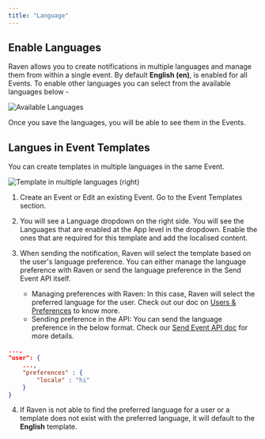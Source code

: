 ```yaml
---
title: "Language"
---
```


## Enable Languages

Raven allows you to create notifications in multiple languages and manage them
from within a single event. By default **English (en)**, is enabled for all
Events. To enable other languages you can select from the available languages
below -

![Available Languages](/images/available-languages.png)

Once you save the languages, you will be able to see them in the Events.

## Langues in Event Templates

You can create templates in multiple languages in the same Event.

![Template in multiple languages (right)](/images/template-multiple-languages.png)

1. Create an Event or Edit an existing Event. Go to the Event Templates section.

2. You will see a Language dropdown on the right side. You will see the
   Languages that are enabled at the App level in the dropdown. Enable the ones
   that are required for this template and add the localised content.

3. When sending the notification, Raven will select the template based on the
   user's language preference. You can either manage the language preference
   with Raven or send the language preference in the Send Event API itself.

   - Managing preferences with Raven: In this case, Raven will select the
     preferred language for the user. Check out our doc on
     [Users & Preferences](/platform/users) to know more.
   - Sending preference in the API: You can send the language preference in the
     below format. Check our [Send Event API doc](/api-reference/send-event) for
     more details.

```json Raven Configuration
...,
"user": {
    ...,
    "preferences" : {
        "locale" : "hi"
    }
}
```

4. If Raven is not able to find the preferred language for a user or a template
   does not exist with the preferred language, it will default to the
   **English** template.
